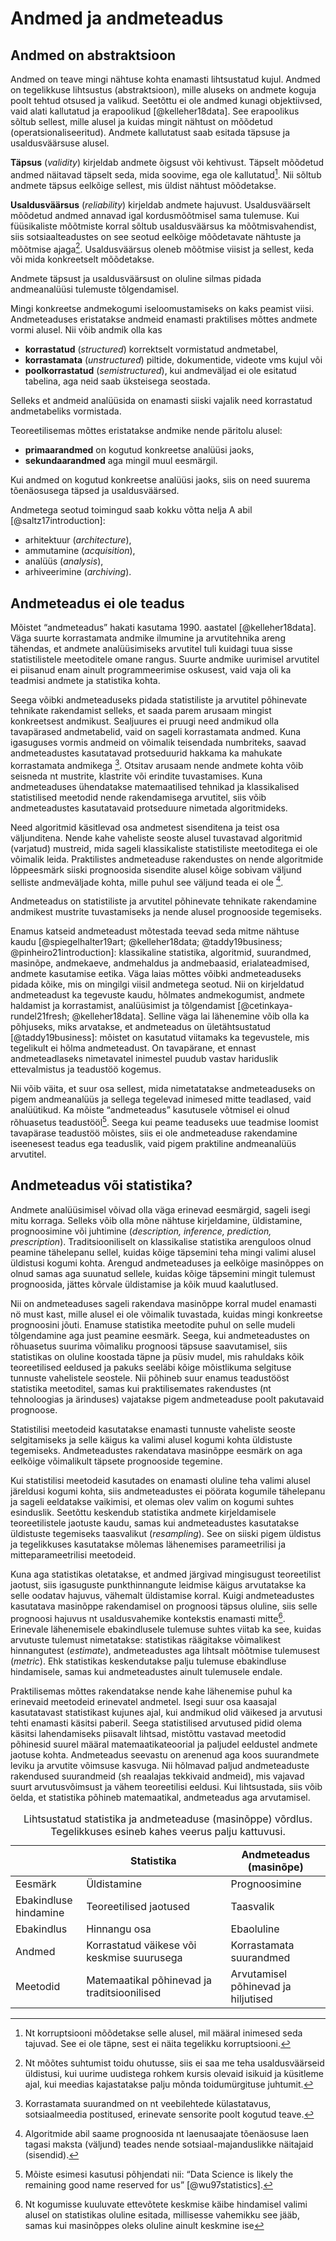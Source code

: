 # Andmed ja andmeteadus {#sec-andmeteadus}

## Andmed on abstraktsioon

Andmed on teave mingi nähtuse kohta enamasti lihtsustatud kujul. Andmed on tegelikkuse lihtsustus (abstraktsioon), mille aluseks on andmete koguja poolt tehtud otsused ja valikud. Seetõttu ei ole andmed kunagi objektiivsed, vaid alati kallutatud ja erapoolikud [@kelleher18data]. See erapoolikus sõltub sellest, mille alusel ja kuidas mingit nähtust on mõõdetud (operatsionaliseeritud). Andmete kallutatust saab esitada täpsuse ja usaldusväärsuse  alusel. 

**Täpsus** (*validity*) kirjeldab andmete õigsust või kehtivust. Täpselt mõõdetud andmed näitavad täpselt seda, mida soovime, ega ole kallutatud^[Nt korruptsiooni mõõdetakse selle alusel, mil määral inimesed seda tajuvad.  See ei ole täpne, sest ei näita tegelikku korruptsiooni.]. Nii sõltub andmete täpsus eelkõige sellest, mis üldist nähtust mõõdetakse.
 
**Usaldusväärsus** (*reliability*) kirjeldab andmete hajuvust. Usaldusväärselt mõõdetud andmed annavad igal kordusmõõtmisel sama tulemuse. Kui füüsikaliste mõõtmiste korral sõltub usaldusväärsus ka mõõtmisvahendist, siis sotsiaalteadustes on see seotud eelkõige mõõdetavate nähtuste ja mõõtmise ajaga^[Nt mõõtes suhtumist toidu ohutusse, siis ei saa me teha usaldusväärseid üldistusi, kui uurime uudistega rohkem kursis olevaid isikuid ja küsitleme ajal, kui meedias kajastatakse palju mõnda toidumürgituse juhtumit.]. Usaldusväärsus oleneb mõõtmise viisist ja sellest, keda või mida konkreetselt mõõdetakse.

:::{.callout-warning}
Andmete täpsust ja usaldusväärsust on oluline silmas pidada andmeanalüüsi tulemuste tõlgendamisel.
:::

Mingi konkreetse andmekogumi iseloomustamiseks on kaks peamist viisi. Andmeteaduses eristatakse andmeid enamasti praktilises mõttes andmete vormi alusel. Nii võib andmik olla kas 

- **korrastatud** (*structured*) korrektselt vormistatud andmetabel, 
- **korrastamata** (*unstructured*) piltide, dokumentide, videote vms kujul või 
- **poolkorrastatud** (*semistructured*), kui andmeväljad ei ole esitatud tabelina, aga neid saab üksteisega seostada.

Selleks et andmeid analüüsida on enamasti siiski vajalik need korrastatud andmetabeliks vormistada.

Teoreetilisemas mõttes eristatakse andmike nende päritolu alusel: 

- **primaarandmed** on kogutud konkreetse analüüsi jaoks, 
- **sekundaarandmed** aga mingil muul eesmärgil.

Kui andmed on kogutud konkreetse analüüsi jaoks, siis on need suurema tõenäosusega täpsed ja usaldusväärsed.

Andmetega seotud toimingud saab kokku võtta nelja A abil [@saltz17introduction]:

* arhitektuur (*architecture*), 
* ammutamine (*acquisition*), 
* analüüs (*analysis*), 
* arhiveerimine (*archiving*).

<!-- 
[[Data]]
[[Reliability and validity]]
[[Data structures]]
-->

## Andmeteadus ei ole teadus

Mõistet "andmeteadus" hakati kasutama 1990. aastatel [@kelleher18data]. Väga suurte korrastamata andmike ilmumine ja arvutitehnika areng tähendas, et andmete analüüsimiseks arvutitel tuli kuidagi tuua sisse statistilistele meetoditele omane rangus. Suurte andmike uurimisel arvutitel ei piisanud enam ainult programmeerimise oskusest, vaid vaja oli ka teadmisi andmete ja statistika kohta.

Seega võibki andmeteaduseks pidada statistiliste ja arvutitel põhinevate tehnikate rakendamist selleks, et saada parem arusaam mingist konkreetsest andmikust. Sealjuures ei pruugi need andmikud olla tavapärased andmetabelid, vaid on sageli korrastamata andmed. Kuna igasuguses vormis andmeid on võimalik teisendada numbriteks, saavad andmeteadustes kasutatavad protseduurid hakkama ka mahukate korrastamata andmikega ^[Korrastamata suurandmed on nt veebilehtede külastatavus, sotsiaalmeedia postitused, erinevate sensorite poolt kogutud teave.]. Otsitav arusaam nende andmete kohta võib seisneda nt mustrite, klastrite või erindite tuvastamises. Kuna andmeteaduses ühendatakse matemaatilised tehnikad ja klassikalised statistilised meetodid nende rakendamisega arvutitel, siis võib andmeteadustes kasutatavaid protseduure nimetada algoritmideks. 

Need algoritmid käsitlevad osa andmetest sisenditena ja teist osa väljunditena. Nende kahe vaheliste seoste alusel tuvastavad algoritmid (varjatud) mustreid, mida sageli klassikaliste statistiliste meetoditega ei ole võimalik leida. Praktilistes andmeteaduse rakendustes on nende algoritmide lõppeesmärk siiski prognoosida sisendite alusel kõige sobivam väljund selliste andmeväljade kohta, mille puhul see väljund teada ei ole ^[Algoritmide abil saame prognoosida nt laenusaajate tõenäosuse laen tagasi maksta (väljund) teades nende sotsiaal-majanduslikke näitajaid (sisendid).]. 

:::{.callout-important}
Andmeteadus on statistiliste ja arvutitel põhinevate tehnikate rakendamine andmikest mustrite tuvastamiseks ja nende alusel prognooside tegemiseks.
:::

Enamus katseid andmeteadust mõtestada teevad seda mitme nähtuse kaudu [@spiegelhalter19art; @kelleher18data; @taddy19business; @pinheiro21introduction]: klassikaline statistika, algoritmid, suurandmed, masinõpe, andmekaeve, andmehaldus ja andmebaasid, erialateadmised, andmete kasutamise eetika. Väga laias mõttes võibki andmeteaduseks pidada kõike, mis on mingilgi viisil andmetega seotud. Nii on kirjeldatud andmeteadust ka tegevuste kaudu, hõlmates andmekogumist, andmete haldamist ja korrastamist, analüüsimist ja tõlgendamist [@cetinkaya-rundel21fresh; @kelleher18data]. Selline väga lai lähenemine võib olla ka põhjuseks, miks  arvatakse, et andmeteadus on ületähtsustatud [@taddy19business]: mõistet on kasutatud viitamaks ka tegevustele, mis tegelikult ei hõlma andmeteadust. On tavapärane, et ennast andmeteadlaseks nimetavatel inimestel puudub vastav hariduslik ettevalmistus ja teadustöö kogemus.

Nii võib väita, et suur osa sellest, mida nimetatatakse andmeteaduseks on pigem andmeanalüüs ja sellega tegelevad inimesed mitte teadlased, vaid analüütikud. Ka mõiste "andmeteadus" kasutusele võtmisel ei olnud rõhuasetus teadustööl^[Mõiste esimesi kasutusi põhjendati nii: "Data Science is likely the remaining good name reserved for us" [@wu97statistics].]. Seega kui peame teaduseks uue teadmise loomist tavapärase teadustöö mõistes, siis  ei ole andmeteaduse rakendamine iseenesest teadus ega teaduslik, vaid pigem praktiline andmeanalüüs arvutitel.

<!--
[[Data science]]
[[Data science is not science]]
[[History of statistics and data science]]
-->

## Andmeteadus või statistika?

Andmete analüüsimisel võivad olla väga erinevad eesmärgid, sageli isegi mitu korraga. Selleks võib olla mõne nähtuse kirjeldamine, üldistamine, prognoosimine või juhtimine (*description, inference, prediction, prescription*). Traditsiooniliselt on klassikalise statistika arenguloos olnud peamine tähelepanu sellel, kuidas kõige täpsemini teha mingi valimi alusel üldistusi kogumi kohta. Arengud andmeteaduses ja eelkõige masinõppes on olnud samas aga suunatud sellele, kuidas kõige täpsemini mingit tulemust prognoosida, jättes kõrvale üldistamise ja kõik muud kaalutlused.

Nii on andmeteaduses sageli rakendava masinõppe korral mudel enamasti nö must kast, mille alusel ei ole võimalik tuvastada, kuidas mingi konkreetse prognoosini jõuti. Enamuse statistika meetodite puhul on selle mudeli tõlgendamine aga just peamine eesmärk. Seega, kui andmeteadustes on rõhuasetus suurima võimaliku prognoosi täpsuse saavutamisel, siis statistikas on oluline koostada täpne ja püsiv mudel, mis rahuldaks kõik teoreetilised eeldused ja pakuks seeläbi kõige mõistlikuma selgituse tunnuste vahelistele seostele. Nii põhineb suur enamus teadustööst statistika meetoditel, samas kui praktilisemates rakendustes (nt tehnoloogias ja ärinduses) vajatakse pigem andmeteaduse poolt pakutavaid prognoose.

:::{.callout-important}
Statistilisi meetodeid kasutatakse enamasti tunnuste vaheliste seoste selgitamiseks ja selle käigus ka valimi alusel kogumi kohta üldistuste tegemiseks. Andmeteadustes rakendatava masinõppe eesmärk on aga eelkõige võimalikult täpsete prognooside tegemine. 
:::

Kui statistilisi meetodeid kasutades on enamasti oluline teha valimi alusel järeldusi kogumi kohta, siis andmeteadustes ei pöörata kogumile tähelepanu ja sageli eeldatakse vaikimisi, et olemas olev valim on kogumi suhtes esinduslik. Seetõttu keskendub statistika andmete kirjeldamisele teoreetilistele jaotuste kaudu, samas kui andmeteadustes kasutatakse üldistuste tegemiseks taasvalikut (*resampling*). See on siiski pigem üldistus ja tegelikkuses kasutatakse mõlemas lähenemises parameetrilisi ja mitteparameetrilisi meetodeid.

Kuna aga statistikas oletatakse, et andmed järgivad mingisugust teoreetilist jaotust, siis igasuguste punkthinnangute leidmise käigus arvutatakse ka selle oodatav hajuvus, vähemalt üldistamise korral. Kuigi andmeteadustes kasutatava masinõppe rakendamisel on prognoosi täpsus oluline, siis selle prognoosi hajuvus nt usaldusvahemike kontekstis enamasti mitte^[Nt kogumisse kuuluvate ettevõtete keskmise käibe hindamisel valimi alusel on statistikas oluline esitada, millisesse vahemikku see jääb, samas kui masinõppes oleks oluline ainult keskmine ise]. Erinevale lähenemisele ebakindlusele tulemuse suhtes viitab ka see, kuidas arvutuste tulemust nimetatakse: statistikas räägitakse võimalikest hinnangutest (*estimate*), andmeteadustes aga lihtsalt mõõtmise tulemusest (*metric*). Ehk statistikas keskendutakse palju tulemuse ebakindluse hindamisele, samas kui andmeteadustes ainult tulemusele endale.

Praktilisemas mõttes rakendatakse nende kahe lähenemise puhul ka erinevaid meetodeid erinevatel andmetel. Isegi suur osa kaasajal kasutatavast statistikast kujunes ajal, kui andmikud olid väikesed ja arvutusi tehti enamasti käsitsi paberil. Seega statistilised arvutused pidid olema käsitsi lahendamiseks piisavalt lihtsad, mistõttu vastavad meetodid põhinesid suurel määral matemaatikateoorial ja paljudel eeldustel andmete jaotuse kohta. Andmeteadus seevastu on arenenud aga koos suurandmete leviku ja arvutite võimsuse kasvuga. Nii hõlmavad paljud andmeteaduste rakendused suurandmeid (sh reaalajas tekkivaid andmeid), mis vajavad suurt arvutusvõimsust ja vähem teoreetilisi eeldusi. Kui lihtsustada, siis võib öelda, et statistika põhineb matemaatikal, andmeteadus aga arvutamisel.

|                           | Statistika                                             | Andmeteadus (masinõpe)                         |
|---------------------------|--------------------------------------------------------|---------------------------------------|
| Eesmärk                      | Üldistamine                                              | Prognoosimine                            |
| Ebakindluse hindamine | Teoreetilised jaotused                              | Taasvalik                            |
| Ebakindlus               | Hinnangu osa                                    | Ebaoluline                         |
| Andmed                      | Korrastatud väikese või keskmise suurusega                        | Korrastamata suurandmed                       |
| Meetodid                   | Matemaatikal põhinevad ja traditsioonilised | Arvutamisel põhinevad ja hiljutised |

: Lihtsustatud statistika ja andmeteaduse (masinõppe) võrdlus. Tegelikkuses esineb kahes veerus palju kattuvusi.

<!-- 
[[Statistics is very different from data science]]
[[Resampling]]
[[Parametric and nonparametric statistics]]
-->
